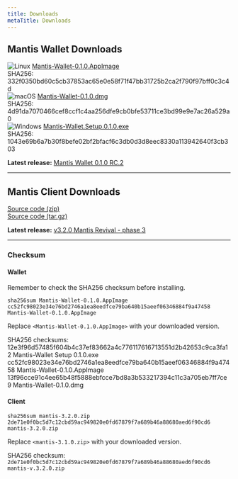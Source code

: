 ```yaml
---
title: Downloads
metaTitle: Downloads
---
```



## Mantis Wallet Downloads
  

![Linux](/images/linux-SM.png) [Mantis-Wallet-0.1.0.AppImage](https://github.com/input-output-hk/mantis-wallet/releases/download/v0.1.0-rc4/Mantis-Wallet-0.1.0.AppImage)  
SHA256: 332f0350bd60c5cb37853ac65e0e58f71f47bb31725b2ca2f790f97bff0c3c4d  
![macOS](/images/macos-SM.png) [Mantis-Wallet-0.1.0.dmg](https://github.com/input-output-hk/mantis-wallet/releases/download/v0.1.0-rc4/Mantis-Wallet-0.1.0.dmg)  
SHA256: 4d91da7070466cef8ccf1c4aa256dfe9cb0bfe53711ce3bd99e9e7ac26a529a0  
![Windows](/images/windows-SM.png) [Mantis-Wallet.Setup.0.1.0.exe](https://github.com/input-output-hk/mantis-wallet/releases/download/v0.1.0-rc4/Mantis-Wallet.Setup.0.1.0.exe)  
SHA256: 1043e69b6a7b30f8befe02bf2bfacf6c3db0d3d8eec8330a113942640f3cb303  

**Latest release:** [Mantis Wallet 0.1.0 RC.2](https://github.com/input-output-hk/mantis-wallet/releases)

---

## Mantis Client Downloads

[Source code (zip)](https://github.com/input-output-hk/mantis/archive/v.3.2.0.zip)  
[Source code (tar.gz)](https://github.com/input-output-hk/mantis/archive/v.3.2.0.tar.gz)

**Latest release:** [v3.2.0 Mantis Revival - phase 3](https://github.com/input-output-hk/mantis-wallet/releases)

---

### Checksum

#### Wallet

Remember to check the SHA256 checksum before installing.

```
sha256sum Mantis-Wallet-0.1.0.AppImage
cc52fc98023e34e76bd2746a1ea8eedfce79ba640b15aeef06346884f9a47458  Mantis-Wallet-0.1.0.AppImage
```

Replace `<Mantis-Wallet-0.1.0.AppImage>` with your downloaded version.

SHA256 checksums:
  12e3f96d57485f604b4c37ef83662a4c776117616713551d2b42653c9ca3fa12 Mantis-Wallet Setup 0.1.0.exe
  cc52fc98023e34e76bd2746a1ea8eedfce79ba640b15aeef06346884f9a47458 Mantis-Wallet-0.1.0.AppImage
  13f96cce91c4ee65b48f5888ebfcce7bd8a3b533217394c11c3a705eb7ff7ce9 Mantis-Wallet-0.1.0.dmg

#### Client


```
sha256sum mantis-3.2.0.zip
2de71e0f0bc5d7c12cbd59ac949820e0fd67879f7a689b46a88680aed6f90cd6  mantis-3.2.0.zip
```

Replace `<mantis-3.1.0.zip>` with your downloaded version.


SHA256 checksum:
`2de71e0f0bc5d7c12cbd59ac949820e0fd67879f7a689b46a88680aed6f90cd6  mantis-v.3.2.0.zip`
